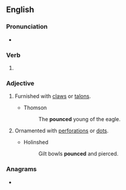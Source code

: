 ==English==

===Pronunciation===
* {{IPA|/paʊnst/|lang=en}}

===Verb===
{{head|en|verb form}}

# {{en-past of|pounce}}

===Adjective===
{{en-adj|-}}

# {{lb|en|obsolete}} Furnished with [[claw]]s or [[talon]]s.
#* Thomson
#*: The '''pounced''' young of the eagle.
# {{lb|en|obsolete}} Ornamented with [[perforation]]s or [[dot]]s.
#* Holinshed
#*: Gilt bowls '''pounced''' and pierced.

{{Webster 1913}}

===Anagrams===
* {{anagrams|en|uncoped}}